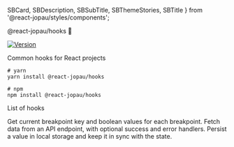   SBCard,
  SBDescription,
  SBSubTitle,
  SBThemeStories,
  SBTitle
} from '@react-jopau/styles/components';

<Meta title="About" />

<SBThemeStories>

<SBTitle>@react-jopau/hooks 👋</SBTitle>
<p>
  <a href="https://www.npmjs.com/package/@react-jopau/hooks" target="_blank" rel="noreferrer">
    <img alt="Version" src="https://img.shields.io/npm/v/@react-jopau/hooks.svg" />
  </a>
</p>

<SBDescription>Common hooks for React projects</SBDescription>

```shell dark
# yarn
yarn install @react-jopau/hooks

# npm
npm install @react-jopau/hooks
```

<SBSubTitle>List of hooks</SBSubTitle>

<div className="!my-10 grid grid-cols-3 gap-5">

[//]: # 'AUTO-GENERATED-CONTENT:START'

<SBCard title="useBreakpoint" kind="hooks-usebreakpoint">
  Get current breakpoint key and boolean values for each breakpoint.
</SBCard>
<SBCard title="useFetch" kind="hooks-usefetch">
  Fetch data from an API endpoint, with optional success and error handlers.
</SBCard>
<SBCard title="useLocalStorage" kind="hooks-uselocalstorage">
  Persist a value in local storage and keep it in sync with the state.
</SBCard>

[//]: # 'AUTO-GENERATED-CONTENT:END'

</div>

</SBThemeStories>
